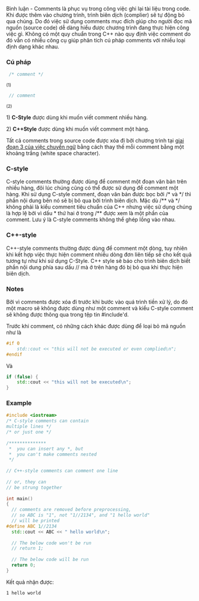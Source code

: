 Bình luận - Comments là phục vụ trong công việc ghi lại tài liệu trong code. Khi được thêm vào chương trình, trình biên dịch (complier) sẽ tự động bỏ qua chúng. Do đó việc sử dụng comments mục đích giúp cho người đọc mã nguồn (source code) dễ dàng hiểu được chương trình đang thực hiện công việc gì. Không có một quy chuẩn trong C++ nào quy định việc comment do đó vẫn có nhiều công cụ giúp phân tích cú pháp comments với nhiều loại định dạng khác nhau. 

===Cú pháp===

<syntaxhighlight lang=cpp> /* comment */ </syntaxhighlight>            <small>(1)</small>

<syntaxhighlight lang=cpp> // comment    </syntaxhighlight>            <small>(2)</small>

1) '''C-Style''' được dùng khi muốn viết comment nhiều hàng.

2) '''C++Style''' được dùng khi muốn viết comment một hàng.

Tất cả comments trong source code được xóa đi bởi chương trình tại [https://en.cppreference.com/w/cpp/language/translation_phases giai đoạn 3 của việc chuyển ngữ] bằng cách thay thế mỗi comment bằng một khoảng trắng (white space character).
===C-style===
C-style comments thường được dùng để comment một đoạn văn bản trên nhiều hàng, đôi lúc chúng cũng có thể được sử dụng để comment một hàng. Khi sử dụng C-style comment, đoạn văn bản được bọc bởi /* và */ thì phần nội dung bên nó sẽ bị bỏ qua bởi trình biên dịch. Mặc dù /** và */ không phải là kiểu comment tiêu chuẩn của C++ nhưng việc sử dụng chúng là hợp lệ bởi vì dấu * thứ hai ở trong /** được xem là một phần của comment. Lưu ý là C-style comments không thể ghép lồng vào nhau.
===C++-style===
C++-style comments thường được dùng để comment một dòng, tuy nhiên khi kết hợp việc thực hiện comment nhiều dòng đơn liên tiếp sẽ cho kết quả tương tự như khi sử dụng C-Style. C++ style sẽ báo cho trình biên dịch biết phần nội dung phía sau dấu // mà ở trên hàng đó bị bỏ qua khi thực hiện biên dịch.
===Notes===
Bởi vì comments được xóa đi trước khi bước vào quá trình tiền xử lý, do đó một macro sẽ không được dùng như một comment và kiểu C-style comment sẽ không được thông qua trong tệp tin #include'd.

Trước khi comment, có những cách khác được dùng để loại bỏ mã nguồn như là

<syntaxhighlight lang=cpp>
#if 0
    std::cout << "this will not be executed or even complied\n";
#endif
</syntaxhighlight>

Và

<syntaxhighlight lang=cpp>
if (false) {
    std::cout << "this will not be executed\n";
}
</syntaxhighlight>

===Example===

<syntaxhighlight lang=cpp>
#include <iostream>
/* C-style comments can contain
multiple lines */
/* or just one */
 
/**************
 *  you can insert any *, but
 *  you can't make comments nested
 */
 
// C++-style comments can comment one line
 
// or, they can
// be strung together
 
int main()
{
  // comments are removed before preprocessing,
  // so ABC is "1", not "1//2134", and "1 hello world"
  // will be printed
#define ABC 1//2134
  std::cout << ABC << " hello world\n";
 
  // The below code won't be run
  // return 1;
 
  // The below code will be run
  return 0;
}
</syntaxhighlight>

Kết quả nhận được:

<code>1 hello world</code>